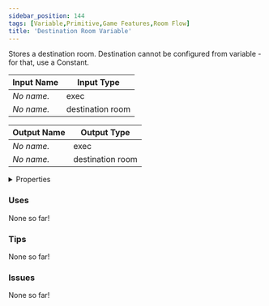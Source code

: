 ```yaml
---
sidebar_position: 144
tags: [Variable,Primitive,Game Features,Room Flow]
title: 'Destination Room Variable'
---
```


Stores a destination room. Destination cannot be configured from variable - for that, use a Constant.



<DocusaurusSvg />

| Input Name | Input Type |
|-----------|-----------|
| *No name.* | exec |
| *No name.* | destination room |

| Output Name | Output Type |
|-----------|-----------|
| *No name.* | exec |
| *No name.* | destination room |


<details>
  <summary>Properties</summary>
  <div>
    <div>
    <table>
      <thead>
        <tr>
          <th>Is beta required?</th>
          <th>No</th>
        </tr>
        <tr>
          <th>Is this chip a trolling risk?</th>
          <th>No</th>
        </tr>
        <tr>
          <th>Is this chip a role assignment risk?</th>
          <th>No</th>
        </tr>
        <tr>
          <th>Chip UUID</th>
          <th>31eab00d-a6f7-4505-9f84-02d3e1eedd86</th>
        </tr>
        <tr>
          <th>Room availability</th>
          <th>Available everywhere</th>
        </tr>
      </thead>
    </table>
    </div>
  </div>
</details>

### Uses

None so far!

### Tips

None so far!

### Issues

None so far!